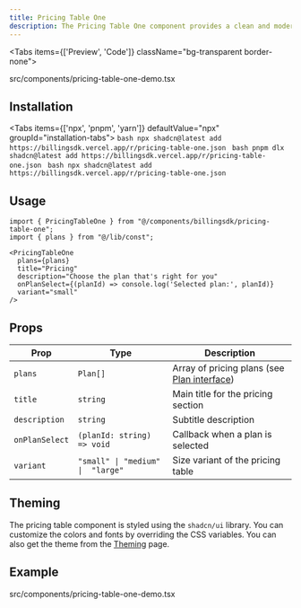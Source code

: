 ```yaml
---
title: Pricing Table One
description: The Pricing Table One component provides a clean and modern design for displaying pricing plans. You can use this component to display your pricing plans in a clean and modern way.
---
```


<Tabs items={['Preview', 'Code']} className="bg-transparent border-none">
  <Tab value="Preview" className="border-none bg-transparent p-0 mt-3">
    <PreviewComponents>
      <PricingTableOneDemo />
    </PreviewComponents>
  </Tab>

  <Tab value="Code" className="mt-3">
  <include cwd lang="tsx" meta='title="src/components/pricing-table-one-demo.tsx"'>src/components/pricing-table-one-demo.tsx</include>

  </Tab>
</Tabs>

## Installation

<Tabs items={['npx', 'pnpm', 'yarn']} defaultValue="npx" groupId="installation-tabs">
  <Tab value="npx">
    ```bash
    npx shadcn@latest add https://billingsdk.vercel.app/r/pricing-table-one.json
    ```
  </Tab>
  <Tab value="pnpm">
    ```bash
    pnpm dlx shadcn@latest add https://billingsdk.vercel.app/r/pricing-table-one.json
    ```
  </Tab>
  <Tab value="yarn">
    ```bash
    npx shadcn@latest add https://billingsdk.vercel.app/r/pricing-table-one.json
    ```
  </Tab>
</Tabs>

## Usage

```tsx
import { PricingTableOne } from "@/components/billingsdk/pricing-table-one";
import { plans } from "@/lib/const";
```

```tsx
<PricingTableOne 
  plans={plans}
  title="Pricing"
  description="Choose the plan that's right for you"
  onPlanSelect={(planId) => console.log('Selected plan:', planId)}
  variant="small"
/>
```

## Props

| Prop | Type | Description |
|------|------|-------------|
| `plans` | `Plan[]` | Array of pricing plans (see [Plan interface](/docs/interfaces#plan-interface)) |
| `title` | `string` | Main title for the pricing section |
| `description` | `string` | Subtitle description |
| `onPlanSelect` | `(planId: string) => void` | Callback when a plan is selected |
| `variant` | `"small" \| "medium" \|  "large"` | Size variant of the pricing table |


## Theming

The pricing table component is styled using the `shadcn/ui` library. You can customize the colors and fonts by overriding the CSS variables. You can also get the theme from the [Theming](/docs/theming) page.


## Example
<include cwd lang="tsx" meta='title="src/components/pricing-table-one-demo.tsx"'>src/components/pricing-table-one-demo.tsx</include>
